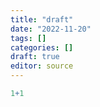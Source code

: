 ```yaml
---
title: "draft"
date: "2022-11-20"
tags: []
categories: []
draft: true
editor: source
---
```


```r
1+1
```
